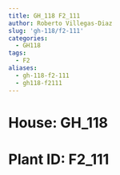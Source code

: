 ```yaml
---
title: GH_118 F2_111
author: Roberto Villegas-Diaz
slug: 'gh-118/f2-111'
categories:
  - GH118
tags:
  - F2
aliases:
  - gh-118-f2-111
  - gh118-f2111
---
```


# **House**: GH_118
# **Plant ID**: F2_111
